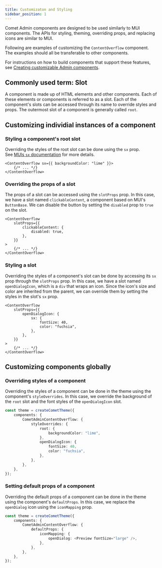 ```yaml
---
title: Customizaton and Styling
sidebar_position: 1
---
```



Comet Admin components are designed to be used similarly to MUI components.
The APIs for styling, theming, overriding props, and replacing icons are similar to MUI.

Following are examples of customizing the `ContentOverflow` component.
The examples should all be transferable to other components.

For instructions on how to build components that support these features, see [Creating customizable Admin components](/docs/comet-core-development/creating-customizable-admin-components).

## Commonly used term: Slot

A component is made up of HTML elements and other components.
Each of these elements or components is referred to as a slot.
Each of the component's slots can be accessed through its name to override styles and props.
The outermost slot of a component is generally called `root`.

## Customizing individial instances of a component

### Styling a component's root slot

Overriding the styles of the root slot can be done using the `sx` prop.  
See [MUIs `sx` documentation](https://mui.com/system/getting-started/the-sx-prop/) for more details.

```tsx
<ContentOverflow sx={{ backgroundColor: "lime" }}>
    {/* ... */}
</ContentOverflow>
```

<Story path="customization-and-styling/StylingAComponentsRootElement.tsx" />

### Overriding the props of a slot

The props of a slot can be accessed using the `slotProps` prop.
In this case, we have a slot named `clickableContent`, a component based on MUI's `ButtonBase`.
We can disable the button by setting the `disabled` prop to `true` on the slot.

```tsx
<ContentOverflow
    slotProps={{
        clickableContent: {
            disabled: true,
        },
    }}
>
    {/* ... */}
</ContentOverflow>
```

<Story path="customization-and-styling/OverridingThePropsOfASlot.tsx" />

### Styling a slot

Overriding the styles of a component's slot can be done by accessing its `sx` prop through the `slotProps` prop.
In this case, we have a slot named `openDialogIcon`, which is a `div` that wraps an icon.
Since the icon's size and color are inherited from the parent, we can override them by setting the styles in the slot's `sx` prop.

```tsx
<ContentOverflow
    slotProps={{
        openDialogIcon: {
            sx: {
                fontSize: 40,
                color: "fuchsia",
            },
        },
    }}
>
    {/* ... */}
</ContentOverflow>
```

<Story path="customization-and-styling/StylingASlot.tsx" />

## Customizing components globally

### Overriding styles of a component

Overriding the styles of a component can be done in the theme using the component's `styleOverrides`.
In this case, we override the background of the `root` slot and the font styles of the `openDialogIcon` slot.

```ts
const theme = createCometTheme({
    components: {
        CometAdminContentOverflow: {
            styleOverrides: {
                root: {
                    backgroundColor: "lime",
                },
                openDialogIcon: {
                    fontSize: 40,
                    color: "fuchsia",
                },
            },
        },
    },
});
```

<Story path="customization-and-styling/OverridingStylesOfAComponentGlobally.tsx" />

### Setting default props of a component

Overriding the default props of a component can be done in the theme using the component's `defaultProps`.
In this case, we replace the `openDialog` icon using the `iconMapping` prop.

```ts
const theme = createCometTheme({
    components: {
        CometAdminContentOverflow: {
            defaultProps: {
                iconMapping: {
                    openDialog: <Preview fontSize="large" />,
                },
            },
        },
    },
});
```

<Story path="customization-and-styling/SettignDefaultPropsOfAComponent.tsx" />
